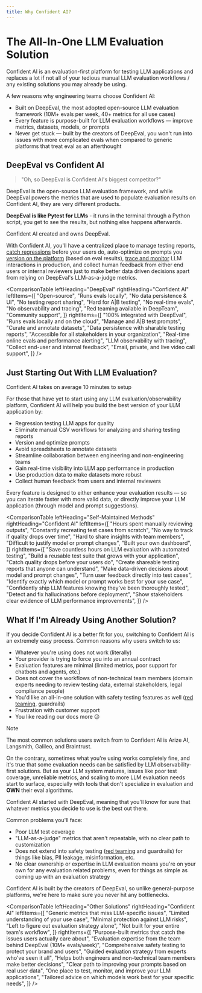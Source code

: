 ```yaml
---
title: Why Confident AI?
---
```



# The All-In-One LLM Evaluation Solution

Confident AI is an evaluation-first platform for testing LLM applications and replaces a lot if not all of your tedious manual LLM evaluation workflows / any existing solutions you may already be using.

A few reasons why engineering teams choose Confident AI:

- Built on DeepEval, the most adopted open-source LLM evaluation framework (10M+ evals per week, 40+ metrics for all use cases)
- Every feature is purpose-built for LLM evaluation workflows — improve metrics, datasets, models, or prompts
- Never get stuck — built by the creators of DeepEval, you won't run into issues with more complicated evals when compared to generic platforms that treat eval as an afterthought

## DeepEval vs Confident AI

> "Oh, so DeepEval is Confident AI's biggest competitor?"

DeepEval is the open-source LLM evaluation framework, and while DeepEval powers the metrics that are used to populate evaluation results on Confident AI, they are very different products.

**DeepEval is like Pytest for LLMs** - it runs in the terminal through a Python script, you get to see the results, but nothing else happens afterwards.

<Callout type="info">Confident AI created and owns DeepEval.</Callout>

With Confident AI, you'll have a centralized place to manage testing reports, [catch regressions](/evaluation/ab-regression-testing) before your users do, auto-optimize on prompts you [version on the platform](/prompt-studio/prompt-versioning) (based on eval results), [trace and monitor](/observability/llm-tracing) LLM interactions in production, and collect human feedback from either end users or internal reviewers just to make better data driven decisions apart from relying on DeepEval's LLM-as-a-judge metrics.

<ComparisonTable
  leftHeading="DeepEval"
  rightHeading="Confident AI"
  leftItems={[
    "Open-source",
    "Runs evals locally",
    "No data persistence & UI",
    "No testing report sharing",
    "Hard for A|B testing",
    "No real-time evals",
    "No observability and tracing",
    "Red teaming available in DeepTeam",
    "Community support",
  ]}
  rightItems={[
    "100% integrated with DeepEval",
    "Runs evals locally and on the cloud",
    "Manage and A|B test prompts",
    "Curate and annotate datasets",
    "Data persistence with sharable testing reports",
    "Accessible for all stakeholders in your organization",
    "Real-time online evals and performance alerting",
    "LLM observability with tracing",
    "Collect end-user and internal feedback",
    "Email, private, and live video call support",
  ]}
/>

## Just Starting Out With LLM Evaluation?

<Callout>Confident AI takes on average 10 minutes to setup</Callout>

For those that have yet to start using any LLM evaluation/observability platform, Confident AI will help you build the best version of your LLM application by:

- Regression testing LLM apps for quality
- Eliminate manual CSV workflows for analyzing and sharing testing reports
- Version and optimize prompts
- Avoid spreadsheets to annotate datasets
- Streamline collaboration between engineering and non-engineering teams
- Gain real-time visibility into LLM app performance in production
- Use production data to make datasets more robust
- Collect human feedback from users and internal reviewers

Every feature is designed to either enhance your evaluation results — so you can iterate faster with more valid data, or directly improve your LLM application (through model and prompt suggestions).

<ComparisonTable
  leftHeading="Self-Maintained Methods"
  rightHeading="Confident AI"
  leftItems={[
    "Hours spent manually reviewing outputs",
    "Constantly recreating test cases from scratch",
    "No way to track if quality drops over time",
    "Hard to share insights with team members",
    "Difficult to justify model or prompt changes",
    "Built your own dashboard",
  ]}
  rightItems={[
    "Save countless hours on LLM evaluation with automated testing",
    "Build a reusable test suite that grows with your application",
    "Catch quality drops before your users do",
    "Create shareable testing reports that anyone can understand",
    "Make data-driven decisions about model and prompt changes",
    "Turn user feedback directly into test cases",
    "Identify exactly which model or prompt works best for your use case",
    "Confidently ship LLM features knowing they've been thoroughly tested",
    "Detect and fix hallucinations before deployment",
    "Show stakeholders clear evidence of LLM performance improvements",
  ]}
/>

## What If I'm Already Using Another Solution?

If you decide Confident AI is a better fit for you, switching to Confident AI is an extremely easy process. Common reasons why users switch to us:

- Whatever you're using does not work (literally)
- Your provider is trying to force you into an annual contract
- Evaluation features are minimal (limited metrics, poor support for chatbots and agents, etc.)
- Does not cover the workflows of non-technical team members (domain experts needing to review testing data, external stakeholders, legal compliance people)
- You'd like an all-in-one solution with safety testing features as well ([red teaming](/llm-red-teaming), guardrails)
- Frustration with customer support
- You like reading our docs more 😉

> [!NOTE]
>
> The most common solutions users switch from to Confident AI is Arize AI, Langsmith, Galileo, and Braintrust.

On the contrary, sometimes what you're using works completely fine, and it's true that some evaluation needs can be satisfied by LLM observability-first solutions. But as your LLM system matures, issues like poor test coverage, unreliable metrics, and scaling to more LLM evaluation needs start to surface, especially with tools that don't specialize in evaluation and **OWN** their eval algorithms.

<Callout>
  Confident AI started with DeepEval, meaning that you'll know for sure that
  whatever metrics you decide to use is the best out there.
</Callout>

Common problems you'll face:

- Poor LLM test coverage
- "LLM-as-a-judge" metrics that aren't repeatable, with no clear path to customization
- Does not extend into safety testing ([red teaming](/llm-red-teaming) and guardrails) for things like bias, PII leakage, misinformation, etc.
- No clear ownership or expertise in LLM evaluation means you're on your own for any evaluation related problems, even for things as simple as coming up with an evaluation strategy

Confident AI is built by the creators of DeepEval, so unlike general-purpose platforms, we're here to make sure you never hit any bottlenecks.

<ComparisonTable
  leftHeading="Other Solutions"
  rightHeading="Confident AI"
  leftItems={[
    "Generic metrics that miss LLM-specific issues",
    "Limited understanding of your use case",
    "Minimal protection against LLM risks",
    "Left to figure out evaluation strategy alone",
    "Not built for your entire team's workflow",
  ]}
  rightItems={[
    "Purpose-built metrics that catch the issues users actually care about",
    "Evaluation expertise from the team behind DeepEval (10M+ evals/week)",
    "Comprehensive safety testing to protect your brand and users",
    "Guided evaluation strategy from experts who've seen it all",
    "Helps both engineers and non-technical team members make better decisions",
    "Clear path to improving your prompts based on real user data",
    "One place to test, monitor, and improve your LLM applications",
    "Tailored advice on which models work best for your specific needs",
  ]}
/>
